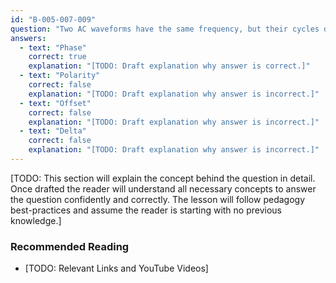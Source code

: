 ```yaml
---
id: "B-005-007-009"
question: "Two AC waveforms have the same frequency, but their cycles do not begin at the same instant. What term describes that timing difference?"
answers:
  - text: "Phase"
    correct: true
    explanation: "[TODO: Draft explanation why answer is correct.]"
  - text: "Polarity"
    correct: false
    explanation: "[TODO: Draft explanation why answer is incorrect.]"
  - text: "Offset"
    correct: false
    explanation: "[TODO: Draft explanation why answer is incorrect.]"
  - text: "Delta"
    correct: false
    explanation: "[TODO: Draft explanation why answer is incorrect.]"
---
```


[TODO: This section will explain the concept behind the question in detail. Once drafted the reader will understand all necessary concepts to answer the question confidently and correctly. The lesson will follow pedagogy best-practices and assume the reader is starting with no previous knowledge.]

### Recommended Reading

- [TODO: Relevant Links and YouTube Videos]

